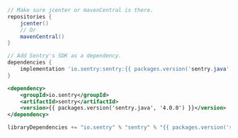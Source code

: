 ```groovy {filename:build.gradle}
// Make sure jcenter or mavenCentral is there.
repositories {
    jcenter()
    // Or
    mavenCentral()
}

// Add Sentry's SDK as a dependency.
dependencies {
    implementation 'io.sentry:sentry:{{ packages.version('sentry.java', '4.0.0') }}'
}
```

```xml {tabTitle:Maven}{filename:pom.xml}
<dependency>
    <groupId>io.sentry</groupId>
    <artifactId>sentry</artifactId>
    <version>{{ packages.version('sentry.java', '4.0.0') }}</version>
</dependency>
```

```scala {tabTitle:SBT}
libraryDependencies += "io.sentry" % "sentry" % "{{ packages.version('sentry.java', '4.0.0') }}"
```
